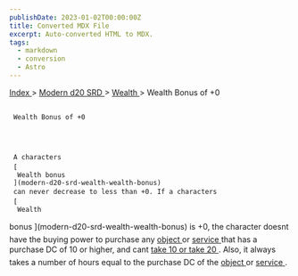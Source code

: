 ```yaml
---
publishDate: 2023-01-02T00:00:00Z
title: Converted MDX File
excerpt: Auto-converted HTML to MDX.
tags:
  - markdown
  - conversion
  - Astro
---
```


[
Index
](-index) >
[
Modern d20 SRD
](modern-d20-srd-index) >
[
Wealth
](modern-d20-srd-wealth-index) > Wealth Bonus of +0

##

     Wealth Bonus of +0




     A characters
     [
      Wealth bonus
     ](modern-d20-srd-wealth-wealth-bonus)
     can never decrease to less than +0. If a characters
     [
      Wealth

bonus
](modern-d20-srd-wealth-wealth-bonus)
is +0, the character doesnt have the buying power to purchase any
[
object
](modern-d20-srd-equipment-equipment-general)
or
[
service
](modern-d20-srd-equipment-services)
that has a purchase DC of 10 or higher, and cant
[
take
10 or take 20
](modern-d20-srd-wealth-taking-10-and-20)
. Also, it always takes a number of hours equal to the purchase DC of the
[
object
](modern-d20-srd-equipment-equipment-general)
or
[
service
](modern-d20-srd-equipment-services)
.
